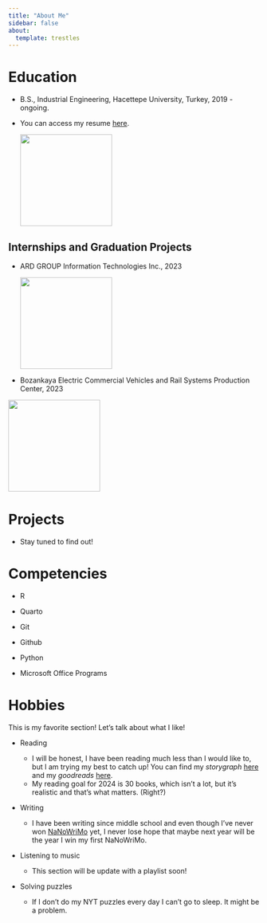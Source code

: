 ```yaml
---
title: "About Me"
sidebar: false 
about:
  template: trestles
---
```


# Education

-   B.S., Industrial Engineering, Hacettepe University, Turkey, 2019 - ongoing.

-   You can access my resume [here](resume.pdf).

    [![](hacettepe.png){fig-align="center" width="184"}](https://ie.hacettepe.edu.tr)

## Internships and Graduation Projects

-   ARD GROUP Information Technologies Inc., 2023

    [![](ard-bilisim.png){fig-align="center" width="184"}](https://www.ardbilisim.com.tr)

-   Bozankaya Electric Commercial Vehicles and Rail Systems Production Center, 2023

[![](bozankaya.png){fig-align="center" width="184"}](https://www.bozankaya.com.tr)

# Projects

-   Stay tuned to find out!

# Competencies

-   R

-   Quarto

-   Git

-   Github

-   Python

-   Microsoft Office Programs

# Hobbies

This is my favorite section! Let's talk about what I like!

-   Reading

    -   I will be honest, I have been reading much less than I would like to, but I am trying my best to catch up! You can find my *storygraph* [here](https://app.thestorygraph.com/profile/litstlg) and my *goodreads* [here](https://www.goodreads.com/user/show/63667966-doa).
    -   My reading goal for 2024 is 30 books, which isn't a lot, but it's realistic and that's what matters. (Right?)

-   Writing

    -   I have been writing since middle school and even though I've never won [NaNoWriMo](https://nanowrimo.org) yet, I never lose hope that maybe next year will be the year I win my first NaNoWriMo.

-   Listening to music

    -   This section will be update with a playlist soon!

-   Solving puzzles

    -   If I don't do my NYT puzzles every day I can't go to sleep. It might be a problem.
